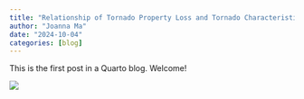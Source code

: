 ```yaml
---
title: "Relationship of Tornado Property Loss and Tornado Characteristics"
author: "Joanna Ma"
date: "2024-10-04"
categories: [blog]
---
```


This is the first post in a Quarto blog. Welcome!

![](thumbnail.jpg)


